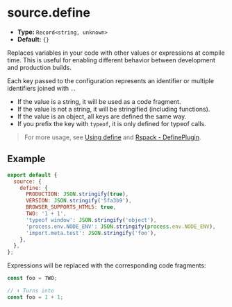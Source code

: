 # source.define

- **Type:** `Record<string, unknown>`
- **Default:** `{}`

Replaces variables in your code with other values or expressions at compile time. This is useful for enabling different behavior between development and production builds.

Each key passed to the configuration represents an identifier or multiple identifiers joined with `.`.

- If the value is a string, it will be used as a code fragment.
- If the value is not a string, it will be stringified (including functions).
- If the value is an object, all keys are defined the same way.
- If you prefix the key with `typeof`, it is only defined for typeof calls.

> For more usage, see [Using define](/guide/advanced/env-vars#using-define) and [Rspack - DefinePlugin](https://rspack.rs/plugins/webpack/define-plugin).

## Example

```js
export default {
  source: {
    define: {
      PRODUCTION: JSON.stringify(true),
      VERSION: JSON.stringify('5fa3b9'),
      BROWSER_SUPPORTS_HTML5: true,
      TWO: '1 + 1',
      'typeof window': JSON.stringify('object'),
      'process.env.NODE_ENV': JSON.stringify(process.env.NODE_ENV),
      'import.meta.test': JSON.stringify('foo'),
    },
  },
};
```

Expressions will be replaced with the corresponding code fragments:

```js
const foo = TWO;

// ⬇️ Turns into
const foo = 1 + 1;
```
